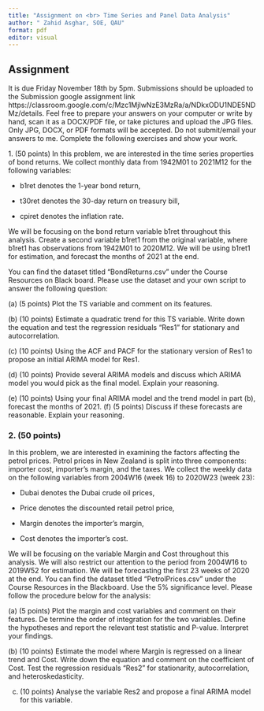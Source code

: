 ```yaml
---
title: "Assignment on <br> Time Series and Panel Data Analysis"
author: " Zahid Asghar, SOE, QAU"
format: pdf
editor: visual
---
```


## Assignment 

It is due Friday November 18th by 5pm. Submissions should be uploaded to the Submission google assignment link https://classroom.google.com/c/Mzc1MjIwNzE3MzRa/a/NDkxODU1NDE5NDMz/details. Feel free to prepare your answers on your computer or write by hand, scan it as a DOCX/PDF file, or take pictures and upload the JPG files. Only JPG, DOCX, or PDF formats will be accepted. Do not submit/email your answers to me. Complete the following exercises and show your work.

1\. (50 points) In this problem, we are interested in the time series properties of bond returns. We collect monthly data from 1942M01 to 2021M12 for the following variables:

-    b1ret denotes the 1-year bond return,

-    t30ret denotes the 30-day return on treasury bill,

-    cpiret denotes the inflation rate.

We will be focusing on the bond return variable b1ret throughout this analysis. Create a second variable b1ret1 from the original variable, where b1ret1 has observations from 1942M01 to 2020M12. We will be using b1ret1 for estimation, and forecast the months of 2021 at the end.

You can find the dataset titled "BondReturns.csv" under the Course Resources on Black board. Please use the dataset and your own script to answer the following question:

\(a\) (5 points) Plot the TS variable and comment on its features.

\(b\) (10 points) Estimate a quadratic trend for this TS variable. Write down the equation and test the regression residuals "Res1" for stationary and autocorrelation.

\(c\) (10 points) Using the ACF and PACF for the stationary version of Res1 to propose an initial ARIMA model for Res1.

\(d\) (10 points) Provide several ARIMA models and discuss which ARIMA model you would pick as the final model. Explain your reasoning.

\(e\) (10 points) Using your final ARIMA model and the trend model in part (b), forecast the months of 2021. (f) (5 points) Discuss if these forecasts are reasonable. Explain your reasoning.

###  2. (50 points) 

In this problem, we are interested in examining the factors affecting the petrol prices. Petrol prices in New Zealand is split into three components: importer cost, importer's margin, and the taxes. We collect the weekly data on the following variables from 2004W16 (week 16) to 2020W23 (week 23):

-    Dubai denotes the Dubai crude oil prices,

-   Price denotes the discounted retail petrol price,

-   Margin denotes the importer's margin,

-   Cost denotes the importer's cost.

We will be focusing on the variable Margin and Cost throughout this analysis. We will also restrict our attention to the period from 2004W16 to 2019W52 for estimation. We will be forecasting the first 23 weeks of 2020 at the end. You can find the dataset titled "PetrolPrices.csv" under the Course Resources in the Blackboard. Use the 5% significance level. Please follow the procedure below for the analysis:

\(a\) (5 points) Plot the margin and cost variables and comment on their features. De termine the order of integration for the two variables. Define the hypotheses and report the relevant test statistic and P-value. Interpret your findings.

\(b\) (10 points) Estimate the model where Margin is regressed on a linear trend and Cost. Write down the equation and comment on the coefficient of Cost. Test the regression residuals "Res2" for stationarity, autocorrelation, and heteroskedasticity.

(c) (10 points) Analyse the variable Res2 and propose a final ARIMA model for this variable.
